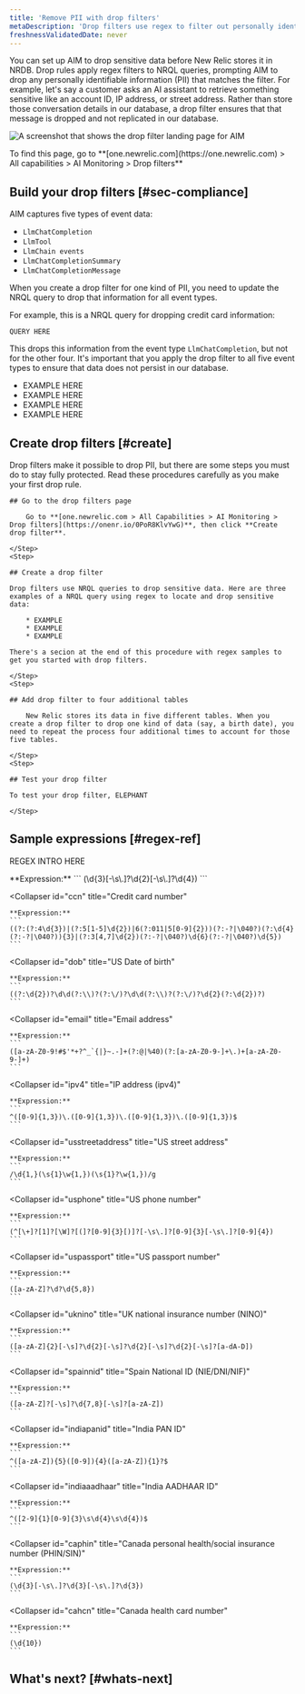 ```yaml
---
title: 'Remove PII with drop filters'
metaDescription: 'Drop filters use regex to filter out personally identifying information before it reaches our databases.'
freshnessValidatedDate: never
---
```



You can set up AIM to drop sensitive data before New Relic stores it in NRDB. Drop rules apply regex filters to NRQL queries, prompting AIM to drop any personally identifiable information (PII) that matches the filter. For example, let's say a customer asks an AI assistant to retrieve something sensitive like an account ID, IP address, or street address. Rather than store those conversation details in our database, a drop filter ensures that that message is dropped and not replicated in our database. 

<img
    title="Drop filters page"
    alt="A screenshot that shows the drop filter landing page for AIM"
    src={apmAimDropFilters}
/>

<figcaption>
    To find this page, go to **[one.newrelic.com](https://one.newrelic.com) > All capabilities > AI Monitoring > Drop filters**
</figcaption>

## Build your drop filters [#sec-compliance]

AIM captures five types of event data:  

* `LlmChatCompletion`
* `LlmTool`
* `LlmChain events`
* `LlmChatCompletionSummary`
* `LlmChatCompletionMessage`

When you create a drop filter for one kind of PII, you need to update the NRQL query to drop that information for all event types. 

For example, this is a NRQL query for dropping credit card information:

`QUERY HERE`

This drops this information from the event type `LlmChatCompletion`, but not for the other four. It's important that you apply the drop filter to all five event types to ensure that data does not persist in our database. 

* EXAMPLE HERE
* EXAMPLE HERE
* EXAMPLE HERE
* EXAMPLE HERE

## Create drop filters [#create]

Drop filters make it possible to drop PII, but there are some steps you must do to stay fully protected. Read these procedures carefully as you make your first drop rule.

<Steps>
    <Step>

    ## Go to the drop filters page

        Go to **[one.newrelic.com > All Capabilities > AI Monitoring > Drop filters](https://onenr.io/0PoR8KlvYwG)**, then click **Create drop filter**. 

    </Step>
    <Step>
        
    ## Create a drop filter 

    Drop filters use NRQL queries to drop sensitive data. Here are three examples of a NRQL query using regex to locate and drop sensitive data:

        * EXAMPLE
        * EXAMPLE
        * EXAMPLE 

    There's a secion at the end of this procedure with regex samples to get you started with drop filters. 
    
    </Step>
    <Step>
        
    ## Add drop filter to four additional tables

        New Relic stores its data in five different tables. When you create a drop filter to drop one kind of data (say, a birth date), you need to repeat the process four additional times to account for those five tables. 

    </Step>
    <Step>
        
    ## Test your drop filter

    To test your drop filter, ELEPHANT 

    </Step>
</Steps>

## Sample expressions [#regex-ref]

REGEX INTRO HERE 

<CollapserGroup>
  <Collapser
    id="ssn"
    title="US social security number"
  >
    **Expression:**
    ```
    (\d{3}[-\s\.]?\d{2}[-\s\.]?\d{4})
    ```
  </Collapser>

  <Collapser
    id="ccn"
    title="Credit card number"
  >
    **Expression:**
    ```
    ((?:(?:4\d{3})|(?:5[1-5]\d{2})|6(?:011|5[0-9]{2}))(?:-?|\040?)(?:\d{4}(?:-?|\040?)){3}|(?:3[4,7]\d{2})(?:-?|\040?)\d{6}(?:-?|\040?)\d{5})
    ```
  </Collapser>

  <Collapser
    id="dob"
    title="US Date of birth"
  >
    **Expression:**
    ```
    ((?:\d{2})?\d\d(?:\\)?(?:\/)?\d\d(?:\\)?(?:\/)?\d{2}(?:\d{2})?)
    ```
  </Collapser>

  <Collapser
    id="email"
    title="Email address"
  >
    **Expression:**
    ```
    ([a-zA-Z0-9!#$'*+?^_`{|}~.-]+(?:@|%40)(?:[a-zA-Z0-9-]+\.)+[a-zA-Z0-9-]+)
    ```
  </Collapser>

  <Collapser
    id="ipv4"
    title="IP address (ipv4)"
  >
    **Expression:**
    ```
    ^([0-9]{1,3})\.([0-9]{1,3})\.([0-9]{1,3})\.([0-9]{1,3})$
    ```
  </Collapser>

  <Collapser
    id="usstreetaddress"
    title="US street address"
  >
    **Expression:**
    ```
    /\d{1,}(\s{1}\w{1,})(\s{1}?\w{1,})/g
    ```
  </Collapser>

  <Collapser
    id="usphone"
    title="US phone number"
  >
    **Expression:**
    ```
    (^[\+]?[1]?[\W]?[(]?[0-9]{3}[)]?[-\s\.]?[0-9]{3}[-\s\.]?[0-9]{4})
    ```
  </Collapser>

  <Collapser
    id="uspassport"
    title="US passport number"
  >
    **Expression:**
    ```
    ([a-zA-Z]?\d?\d{5,8})
    ```
  </Collapser>

  <Collapser
    id="uknino"
    title="UK national insurance number (NINO)"
  >
    **Expression:**
    ```
    ([a-zA-Z]{2}[-\s]?\d{2}[-\s]?\d{2}[-\s]?\d{2}[-\s]?[a-dA-D])
    ```
  </Collapser>

  <Collapser
    id="spainnid"
    title="Spain National ID (NIE/DNI/NIF)"
  >
    **Expression:**
    ```
    ([a-zA-Z]?[-\s]?\d{7,8}[-\s]?[a-zA-Z])
    ```
  </Collapser>

  <Collapser
    id="indiapanid"
    title="India PAN ID"
  >
    **Expression:**
    ```
    ^([a-zA-Z]){5}([0-9]){4}([a-zA-Z]){1}?$
    ```
  </Collapser>

  <Collapser
    id="indiaaadhaar"
    title="India AADHAAR ID"
  >
    **Expression:**
    ```
    ^([2-9]{1}[0-9]{3}\s\d{4}\s\d{4})$
    ```
  </Collapser>

  <Collapser
    id="caphin"
    title="Canada personal health/social insurance number (PHIN/SIN)"
  >
    **Expression:**
    ```
    (\d{3}[-\s\.]?\d{3}[-\s\.]?\d{3})
    ```
  </Collapser>

  <Collapser
    id="cahcn"
    title="Canada health card number"
  >
    **Expression:**
    ```
    (\d{10})
    ```
  </Collapser>

</CollapserGroup>

## What's next? [#whats-next]

